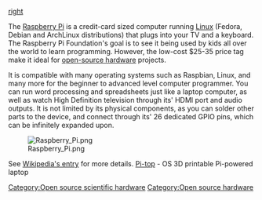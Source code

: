 [[image:rpi.jpg|right]]

The [http://www.raspberrypi.org/ Raspberry Pi] is a credit-card sized computer running [[Linux]] (Fedora, Debian and ArchLinux distributions) that plugs into your TV and a keyboard.  The Raspberry Pi Foundation's goal is to see it being used by kids all over the world to learn programming. However, the low-cost $25-35 price tag make it ideal for [[open-source hardware]] projects.

It is compatible with many operating systems such as Raspbian, Linux, and many more for the beginner to advanced level computer programmer. You can run word processing and spreadsheets just like a laptop computer, as well as watch High Definition television through its' HDMI port and audio outputs. It is not limited by its physical components, as you can solder other parts to the device, and connect through its' 26 dedicated GPIO pins, which can be infinitely expanded upon. 

[[File:Raspberry Pi.png]]



See [https://en.wikipedia.org/wiki/Raspberry_Pi Wikipedia's entry] for more details.
[http://pi-top.com Pi-top] - OS 3D printable  Pi-powered laptop

{{stub}}

[[Category:Open source scientific hardware]]

[[Category:Open source hardware]]